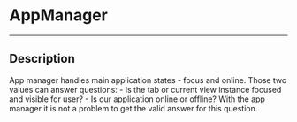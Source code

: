 # AppManager

---

## Description

App manager handles main application states - focus and online. Those two values can answer questions: - Is the tab or current view instance focused and visible for user? - Is our application online or offline? With the app manager it is not a problem to get the valid answer for this question.